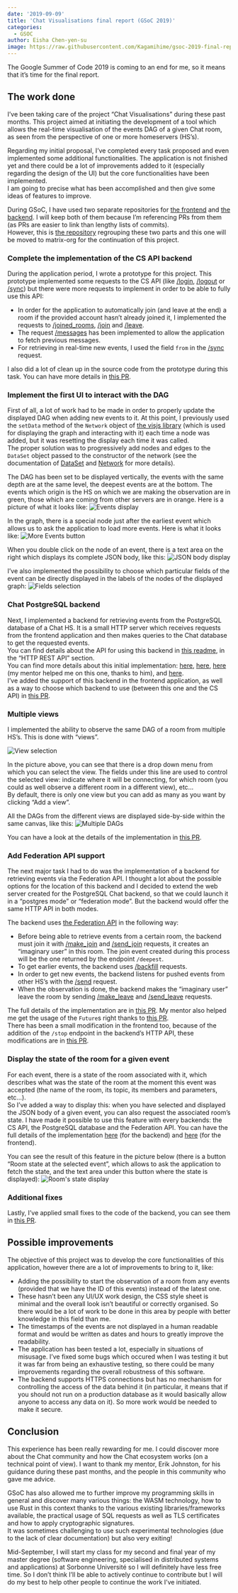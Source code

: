 ```yaml
---
date: '2019-09-09'
title: 'Chat Visualisations final report (GSoC 2019)'
categories:
  - GSOC
author: Eisha Chen-yen-su
image: https://raw.githubusercontent.com/Kagamihime/gsoc-2019-final-report/master/events_display.png
---
```


The Google Summer of Code 2019 is coming to an end for me, so it means that it’s time for the final report.

## The work done

I’ve been taking care of the project “Chat Visualisations” during these past months. This project aimed at initiating the development of a tool which allows the real-time visualisation of the events DAG of a given Chat room, as seen from the perspective of one or more homeservers (HS’s).

Regarding my initial proposal, I’ve completed every task proposed and even implemented some additional functionalities. The application is not finished yet and there could be a lot of improvements added to it (especially regarding the design of the UI) but the core functionalities have been implemented.<br/>
I am going to precise what has been accomplished and then give some ideas of features to improve.

During GSoC, I have used two separate repositories for [the frontend](https://github.com/Kagamihime/matrix-visualisations) and [the backend](https://github.com/Kagamihime/matrix-visualisations-backend). I will keep both of them because I’m referencing PRs from them (as PRs are easier to link than lengthy lists of commits).<br/>
However, this is [the repository](https://github.com/Kagamihime/matrix-visualisations-complete) regrouping these two parts and this one will be moved to matrix-org for the continuation of this project.

### Complete the implementation of the CS API backend

During the application period, I wrote a prototype for this project. This prototype implemented some requests to the CS API (like [/login](https://matrix.org/docs/spec/client_server/r0.5.0#get-matrix-client-r0-login), [/logout](https://matrix.org/docs/spec/client_server/r0.5.0#post-matrix-client-r0-logout) or [/sync](https://matrix.org/docs/spec/client_server/r0.5.0#get-matrix-client-r0-sync)) but there were more requests to implement in order to be able to fully use this API:
* In order for the application to automatically join (and leave at the end) a room if the provided account hasn’t already joined it, I implemented the requests to [/joined_rooms](https://matrix.org/docs/spec/client_server/r0.5.0#get-matrix-client-r0-joined-rooms), [/join](https://matrix.org/docs/spec/client_server/r0.5.0#post-matrix-client-r0-rooms-roomid-join) and [/leave](https://matrix.org/docs/spec/client_server/r0.5.0#post-matrix-client-r0-rooms-roomid-leave).
* The request [/messages](https://matrix.org/docs/spec/client_server/r0.5.0#get-matrix-client-r0-rooms-roomid-messages) has been implemented to allow the application to fetch previous messages.
* For retrieving in real-time new events, I used the field `from` in the [/sync](https://matrix.org/docs/spec/client_server/r0.5.0#get-matrix-client-r0-sync) request.

I also did a lot of clean up in the source code from the prototype during this task. You can have more details in [this PR](https://github.com/Kagamihime/matrix-visualisations/pull/1).

### Implement the first UI to interact with the DAG

First of all, a lot of work had to be made in order to properly update the displayed DAG when adding new events to it. At this point, I previously used the `setData` method of the `Network` object of [the visjs library](https://visjs.org/) (which is used for displaying the graph and interacting with it) each time a node was added, but it was resetting the display each time it was called.<br/>
The proper solution was to progressively add nodes and edges to the `DataSet` object passed to the constructor of the network (see the documentation of [DataSet](https://visjs.github.io/vis-data/data/index.html) and [Network](https://visjs.github.io/vis-network/docs/network/) for more details).

The DAG has been set to be displayed vertically, the events with the same depth are at the same level, the deepest events are at the bottom. The events which origin is the HS on which we are making the observation are in green, those which are coming from other servers are in orange.
Here is a picture of what it looks like:
![Events display](https://raw.githubusercontent.com/Kagamihime/gsoc-2019-final-report/master/events_display.png "Events display")

In the graph, there is a special node just after the earliest event which allows us to ask the application to load more events. Here is what it looks like:
![More Events button](https://raw.githubusercontent.com/Kagamihime/gsoc-2019-final-report/master/more_events_button.png "More Events button")

When you double click on the node of an event, there is a text area on the right which displays its complete JSON body, like this:
![JSON body display](https://raw.githubusercontent.com/Kagamihime/gsoc-2019-final-report/master/body_display.png "JSON body display")

I’ve also implemented the possibility to choose which particular fields of the event can be directly displayed in the labels of the nodes of the displayed graph:
![Fields selection](https://raw.githubusercontent.com/Kagamihime/gsoc-2019-final-report/master/fields_selection.png "Fields selection")

### Chat PostgreSQL backend

Next, I implemented a backend for retrieving events from the PostgreSQL database of a Chat HS. It is a small HTTP server which receives requests from the frontend application and then makes queries to the Chat database to get the requested events.<br/>
You can find details about the API for using this backend in [this readme](https://github.com/Kagamihime/matrix-visualisations-backend/blob/master/README.md), in the “HTTP REST API” section.<br/>
You can find more details about this initial implementation: [here](https://github.com/Kagamihime/matrix-visualisations-backend/pull/1), [here](https://github.com/Kagamihime/matrix-visualisations-backend/pull/2), [here](https://github.com/Kagamihime/matrix-visualisations-backend/pull/3) (my mentor helped me on this one, thanks to him), and [here](https://github.com/Kagamihime/matrix-visualisations-backend/pull/5).<br/>
I’ve added the support of this backend in the frontend application, as well as a way to choose which backend to use (between this one and the CS API) in [this PR](https://github.com/Kagamihime/matrix-visualisations/pull/4).

### Multiple views

I implemented the ability to observe the same DAG of a room from multiple HS’s. This is done with “views”.

![View selection](https://raw.githubusercontent.com/Kagamihime/gsoc-2019-final-report/master/backend_selection.png "View selection")

In the picture above, you can see that there is a drop down menu from which you can select the view. The fields under this line are used to control the selected view: indicate where it will be connecting, for which room (you could as well observe a different room in a different view), etc…<br/>
By default, there is only one view but you can add as many as you want by clicking “Add a view”.

All the DAGs from the different views are displayed side-by-side within the same canvas, like this:
![Multiple DAGs](https://raw.githubusercontent.com/Kagamihime/gsoc-2019-final-report/master/multiple_dags.png "Multiple DAGs")

You can have a look at the details of the implementation in [this PR](https://github.com/Kagamihime/matrix-visualisations/pull/6).

### Add Federation API support

The next major task I had to do was the implementation of a backend for retrieving events via the Federation API. I thought a lot about the possible options for the location of this backend and I decided to extend the web server created for the PostgreSQL Chat backend, so that we could launch it in a “postgres mode” or “federation mode”. But the backend would offer the same HTTP API in both modes.

The backend uses [the Federation API](https://matrix.org/docs/spec/server_server/r0.1.3) in the following way:
* Before being able to retrieve events from a certain room, the backend must join it with [/make_join](https://matrix.org/docs/spec/server_server/r0.1.3#get-matrix-federation-v1-make-join-roomid-userid) and [/send_join](https://matrix.org/docs/spec/server_server/r0.1.3#put-matrix-federation-v1-send-join-roomid-eventid) requests, it creates an “imaginary user” in this room. The join event created during this process will be the one returned by the endpoint `/deepest`.
* To get earlier events, the backend uses [/backfill](https://matrix.org/docs/spec/server_server/r0.1.3#get-matrix-federation-v1-backfill-roomid) requests.
* In order to get new events, the backend listens for pushed events from other HS’s with the [/send](https://matrix.org/docs/spec/server_server/r0.1.3#put-matrix-federation-v1-send-txnid) request.
* When the observation is done, the backend makes the “imaginary user” leave the room by sending [/make_leave](https://matrix.org/docs/spec/server_server/r0.1.3#get-matrix-federation-v1-make-leave-roomid-userid) and [/send_leave](https://matrix.org/docs/spec/server_server/r0.1.3#put-matrix-federation-v1-send-leave-roomid-eventid) requests.

The full details of the implementation are in [this PR](https://github.com/Kagamihime/matrix-visualisations-backend/pull/8). My mentor also helped me get the usage of the `Future`s  right thanks to [this PR](https://github.com/Kagamihime/matrix-visualisations-backend/pull/7).<br/>
There has been a small modification in the frontend too, because of the addition of the `/stop` endpoint in the backend’s HTTP API, these modifications are in [this PR](https://github.com/Kagamihime/matrix-visualisations/pull/7).

### Display the state of the room for a given event

For each event, there is a state of the room associated with it, which describes what was the state of the room at the moment this event was accepted (the name of the room, its topic, its members and parameters, etc…).<br/>
So I’ve added a way to display this: when you have selected and displayed the JSON body of a given event, you can also request the associated room’s state. I have made it possible to use this feature with every backends: the CS API, the PostgreSQL database and the Federation API. You can have the full details of the implementation [here](https://github.com/Kagamihime/matrix-visualisations-backend/pull/9) (for the backend) and [here](https://github.com/Kagamihime/matrix-visualisations/pull/8) (for the frontend).

You can see the result of this feature in the picture below (there is a button “Room state at the selected event”, which allows to ask the application to fetch the state, and the text area under this button where the state is displayed):
![Room's state display](https://raw.githubusercontent.com/Kagamihime/gsoc-2019-final-report/master/room_state.png "Room's state display")

### Additional fixes

Lastly, I’ve applied small fixes to the code of the backend, you can see them in [this PR](https://github.com/Kagamihime/matrix-visualisations/pull/9).

## Possible improvements

The objective of this project was to develop the core functionalities of this application, however there are a lot of improvements to bring to it, like:
* Adding the possibility to start the observation of a room from any events (provided that we have the ID of this events) instead of the latest one.
* These hasn’t been any UI/UX work design, the CSS style sheet is minimal and the overall look isn’t beautiful or correctly organised. So there would be a lot of work to be done in this area by people with better knowledge in this field than me.
* The timestamps of the events are not displayed in a human readable format and would be written as dates and hours to greatly improve the readability.
* The application has been tested a lot, especially in situations of misusage. I’ve fixed some bugs which occured when I was testing it but it was far from being an exhaustive testing, so there could be many improvements regarding the overall robustness of this software.
* The backend supports HTTPS connections but has no mechanism for controlling the access of the data behind it (in particular, it means that if you should not run on a production database as it would basically allow anyone to access any data on it). So more work would be needed to make it secure.

## Conclusion

This experience has been really rewarding for me. I could discover more about the Chat community and how the Chat ecosystem works (on a technical point of view). I want to thank my mentor, Erik Johnston, for his guidance during these past months, and the people in this community who gave me advice.

GSoC has also allowed me to further improve my programming skills in general and discover many various things: the WASM technology, how to use Rust in this context thanks to the various existing libraries/frameworks available, the practical usage of SQL requests as well as TLS certificates and how to apply cryptographic signatures.<br/>
It was sometimes challenging to use such experimental technologies (due to the lack of clear documentation) but also very exiting!

Mid-September, I will start my class for my second and final year of my master degree (software engineering, specialised in distributed systems and applications) at Sorbonne Université so I will definitely have less free time. So I don’t think I’ll be able to actively continue to contribute but I will do my best to help other people to continue the work I’ve initiated.